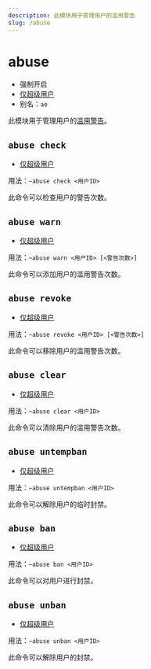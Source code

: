 ```yaml
---
description: 此模块用于管理用户的滥用警告
slug: /abuse
---
```


# abuse

- 强制开启
- [仅超级用户](permissions)
- 别名：`ae`

此模块用于管理用户的[滥用警告](abuse_warning)。

## `abuse check`

- [仅超级用户](permissions)

用法：`~abuse check <用户ID>`

此命令可以检查用户的警告次数。

## `abuse warn`

- [仅超级用户](permissions)

用法：`~abuse warn <用户ID> [<警告次数>]`

此命令可以添加用户的滥用警告次数。

## `abuse revoke`

- [仅超级用户](permissions)

用法：`~abuse revoke <用户ID> [<警告次数>]`

此命令可以移除用户的滥用警告次数。

## `abuse clear`

- [仅超级用户](permissions)

用法：`~abuse clear <用户ID>`

此命令可以清除用户的滥用警告次数。

## `abuse untempban`

- [仅超级用户](permissions)

用法：`~abuse untempban <用户ID>`

此命令可以解除用户的临时封禁。

## `abuse ban`

- [仅超级用户](permissions)

用法：`~abuse ban <用户ID>`

此命令可以对用户进行封禁。

## `abuse unban`

- [仅超级用户](permissions)

用法：`~abuse unban <用户ID>`

此命令可以解除用户的封禁。
